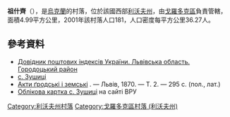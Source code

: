 {{coord|49|50|43|N|23|42|20|E|scale:100000|display=title}}

'''祖什齊'''（{{lang-uk|Зушиці}}），是[[烏克蘭|烏克蘭]]的村落，位於該國西部[[利沃夫州|利沃夫州]]，由[[戈羅多克區|戈羅多克區]]負責管轄，面積4.99平方公里，2001年該村落人口181，人口密度每平方公里36.27人。

==參考資料==
*[http://www.uaidx.com/13/301/index Довідник поштових індексів України. Львівська область. Городоцький район] {{Wayback|url=http://www.uaidx.com/13/301/index |date=20161001112734 }}
*[http://w1.c1.rada.gov.ua/pls/z7503/A005?rf7571=19394 с. Зушиці]
* [http://histans.com/LiberUA/e_dzherela_AktaGr_2/e_dzherela_AktaGr_2.pdf Акти ґродські і земські] {{Wayback|url=http://histans.com/LiberUA/e_dzherela_AktaGr_2/e_dzherela_AktaGr_2.pdf |date=20131004234830 }}. — Львів, 1870. — Т. 2. — 295 с. (пол., лат.)
* [http://w1.c1.rada.gov.ua/pls/z7503/A005?rf7571=19394 Облікова картка с. Зушиці] на сайті ВРУ

{{DEFAULTSORT:Зушиці}}
[[Category:利沃夫州村落|Category:利沃夫州村落]]
[[Category:戈羅多克區村落_(利沃夫州)|Category:戈羅多克區村落 (利沃夫州)]]


{{Lviv-geo-stub}}